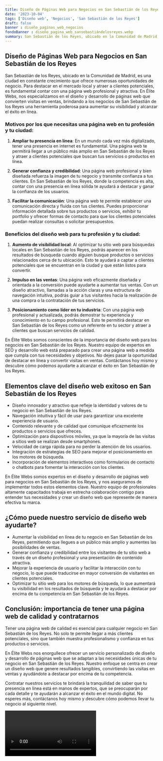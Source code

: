 ```yaml
---
title: Diseño de Páginas Web para Negocios en San Sebastián de los Reyes
date: '2023-10-04'
tags: ['Diseño web', 'Negocios', 'San Sebastián de los Reyes']
draft: false
banner : diseño_paginas_web_negocios
fondoBanner : diseño_pagina_web_sansebastiándelosreyes.webp
summary: San Sebastián de los Reyes, ubicado en la Comunidad de Madrid, es una ciudad en constante crecimiento que ofrece numerosas oportunidades de negocio. Para destacar en el mercado local y atraer a clientes potenciales, es fundamental contar con una página web profesional y atractiva. En Élite Webs, nos especializamos en el diseño y desarrollo de páginas web que convierten visitas en ventas, brindando a los negocios de San Sebastián de los Reyes una herramienta poderosa para aumentar su visibilidad y alcanzar el éxito en línea.
---
```


## Diseño de Páginas Web para Negocios en San Sebastián de los Reyes

San Sebastián de los Reyes, ubicado en la Comunidad de Madrid, es una ciudad en constante crecimiento que ofrece numerosas oportunidades de negocio. Para destacar en el mercado local y atraer a clientes potenciales, es fundamental contar con una página web profesional y atractiva. En Élite Webs, nos especializamos en el diseño y desarrollo de páginas web que convierten visitas en ventas, brindando a los negocios de San Sebastián de los Reyes una herramienta poderosa para aumentar su visibilidad y alcanzar el éxito en línea.

### Motivos por los que necesitas una página web en tu profesión y tu ciudad:

1. **Ampliar tu presencia en línea**: En un mundo cada vez más digitalizado, tener una presencia en internet es fundamental. Una página web te permitirá llegar a un público más amplio en San Sebastián de los Reyes y atraer a clientes potenciales que buscan tus servicios o productos en línea.

2. **Generar confianza y credibilidad**: Una página web profesional y bien diseñada refuerza la imagen de tu negocio y transmite confianza a tus clientes. En San Sebastián de los Reyes, donde la competencia es alta, contar con una presencia en línea sólida te ayudará a destacar y ganar la confianza de los usuarios.

3. **Facilitar la comunicación**: Una página web te permite establecer una comunicación directa y fluida con tus clientes. Puedes proporcionar información detallada sobre tus productos o servicios, exhibir tu portfolio y ofrecer formas de contacto para que los clientes potenciales puedan realizar consultas o solicitar presupuestos.

### Beneficios del diseño web para tu profesión y tu ciudad:

1. **Aumento de visibilidad local**: Al optimizar tu sitio web para búsquedas locales en San Sebastián de los Reyes, podrás aparecer en los resultados de búsqueda cuando alguien busque productos o servicios relacionados cerca de tu ubicación. Esto te ayudará a captar a clientes potenciales que se encuentran en la ciudad y que están listos para convertir.

2. **Impulso en las ventas**: Una página web eficazmente diseñada y orientada a la conversión puede ayudarte a aumentar tus ventas. Con un diseño atractivo, llamadas a la acción claras y una estructura de navegación intuitiva, podrás guiar a tus visitantes hacia la realización de una compra o la contratación de tus servicios.

3. **Posicionamiento como líder en tu industria**: Con una página web profesional y actualizada, podrás demostrar tu experiencia y conocimiento en tu campo profesional. Esto te permitirá destacar en San Sebastián de los Reyes como un referente en tu sector y atraer a clientes que buscan servicios de calidad.

En Élite Webs somos conscientes de la importancia del diseño web para los negocios en San Sebastián de los Reyes. Nuestro equipo de expertos en SEO y desarrollo web está preparado para crear una página web a medida que cumpla con tus necesidades y objetivos. No dejes pasar la oportunidad de destacar en línea y convertir visitas en ventas. Contáctanos hoy mismo y descubre cómo podemos ayudarte a alcanzar el éxito en San Sebastián de los Reyes.

<GifSeo />

<Cta />

## Elementos clave del diseño web exitoso en San Sebastián de los Reyes

- Diseño innovador y atractivo que refleje la identidad y valores de tu negocio en San Sebastián de los Reyes.
- Navegación intuitiva y fácil de usar para garantizar una excelente experiencia de usuario.
- Contenido relevante y de calidad que comunique eficazmente los productos o servicios que ofreces.
- Optimización para dispositivos móviles, ya que la mayoría de las visitas a sitios web se realizan desde smartphones.
- Velocidad de carga rápida para no perder la atención de los usuarios.
- Integración de estrategias de SEO para mejorar el posicionamiento en los motores de búsqueda.
- Incorporación de elementos interactivos como formularios de contacto o chatbots para fomentar la interacción con los clientes.

En Élite Webs somos expertos en el diseño y desarrollo de páginas web para negocios en San Sebastián de los Reyes, y nos aseguramos de implementar todos estos elementos clave. Nuestro equipo de profesionales altamente capacitados trabaja en estrecha colaboración contigo para entender tus necesidades y crear un diseño web que represente de manera efectiva tu marca. 

## ¿Cómo puede nuestro servicio de diseño web ayudarte?

- Aumentar la visibilidad en línea de tu negocio en San Sebastián de los Reyes, permitiendo que llegues a un público más amplio y aumentes las posibilidades de ventas.
- Generar confianza y credibilidad entre los visitantes de tu sitio web a través de un diseño profesional y una presentación de contenido atractiva.
- Mejorar la experiencia de usuario y facilitar la interacción con tu negocio, lo que puede traducirse en mayor conversión de visitantes en clientes potenciales.
- Optimizar tu sitio web para los motores de búsqueda, lo que aumentará tu visibilidad en los resultados de búsqueda y te ayudará a destacar por encima de tu competencia en San Sebastián de los Reyes.

## Conclusión: importancia de tener una página web de calidad y contratarnos

Tener una página web de calidad es esencial para cualquier negocio en San Sebastián de los Reyes. No solo te permite llegar a más clientes potenciales, sino que también muestra profesionalismo y confianza en tus productos o servicios. 

En Élite Webs nos enorgullece ofrecer un servicio personalizado de diseño y desarrollo de páginas web que se adaptan a las necesidades únicas de tu negocio en San Sebastián de los Reyes. Nuestro enfoque se centra en crear un diseño web que genere resultados tangibles, convirtiendo las visitas en ventas y ayudándote a destacar por encima de tu competencia.

Contratar nuestros servicios te brindará la tranquilidad de saber que tu presencia en línea está en manos de expertos, que se preocuparán por cada detalle y te ayudarán a alcanzar el éxito en el mundo digital. No esperes más, contáctanos hoy mismo y descubre cómo podemos llevar tu negocio al siguiente nivel.

<Video />

<CtaBot job='Negocios' city='San Sebastián de los Reyes'/>

<Gmaps query='San Sebastián de los Reyes+españa+maps' />